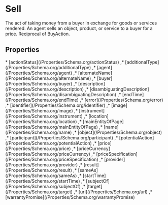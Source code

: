 # Sell

The act of taking money from a buyer in exchange for goods or services rendered. An agent sells an object, product, or service to a buyer for a price. Reciprocal of BuyAction.

## Properties

<Grid>
* [actionStatus](/Properties/Schema.org/actionStatus)
,* [additionalType](/Properties/Schema.org/additionalType)
,* [agent](/Properties/Schema.org/agent)
,* [alternateName](/Properties/Schema.org/alternateName)
,* [buyer](/Properties/Schema.org/buyer)
,* [description](/Properties/Schema.org/description)
,* [disambiguatingDescription](/Properties/Schema.org/disambiguatingDescription)
,* [endTime](/Properties/Schema.org/endTime)
,* [error](/Properties/Schema.org/error)
,* [identifier](/Properties/Schema.org/identifier)
,* [image](/Properties/Schema.org/image)
,* [instrument](/Properties/Schema.org/instrument)
,* [location](/Properties/Schema.org/location)
,* [mainEntityOfPage](/Properties/Schema.org/mainEntityOfPage)
,* [name](/Properties/Schema.org/name)
,* [object](/Properties/Schema.org/object)
,* [participant](/Properties/Schema.org/participant)
,* [potentialAction](/Properties/Schema.org/potentialAction)
,* [price](/Properties/Schema.org/price)
,* [priceCurrency](/Properties/Schema.org/priceCurrency)
,* [priceSpecification](/Properties/Schema.org/priceSpecification)
,* [provider](/Properties/Schema.org/provider)
,* [result](/Properties/Schema.org/result)
,* [sameAs](/Properties/Schema.org/sameAs)
,* [startTime](/Properties/Schema.org/startTime)
,* [subjectOf](/Properties/Schema.org/subjectOf)
,* [target](/Properties/Schema.org/target)
,* [url](/Properties/Schema.org/url)
,* [warrantyPromise](/Properties/Schema.org/warrantyPromise)

</Grid>

